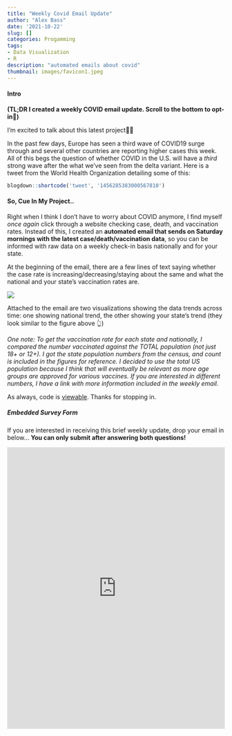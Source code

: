 ```yaml
---
title: "Weekly Covid Email Update"
author: "Alex Bass"
date: '2021-10-22'
slug: []
categories: Progamming
tags:
- Data Visualization
- R
description: "automated emails about covid"
thumbnail: images/favicon1.jpeg
---
```


#### Intro

**(TL;DR I created a weekly COVID email update. Scroll to the bottom to opt-in🙂)** 

I'm excited to talk about this latest project🎉🎉

In the past few days, Europe has seen a third wave of COVID19 surge through and several other countries are reporting higher cases this week. All of this begs the question of whether COVID in the U.S. will have a *third* strong wave after the what we've seen from the delta variant. Here is a tweet from the World Health Organization detailing some of this:

```r
blogdown::shortcode('tweet', '1456285383000567810')
```

#### So, Cue In My Project..

Right when I think I don't have to worry about COVID anymore, I find myself *once again* click through a website checking case, death, and vaccination rates. Instead of this, I created an **automated email that sends on Saturday mornings with the latest case/death/vaccination data**, so you can be informed with raw data on a weekly check-in basis nationally and for your state.

At the beginning of the email, there are a few lines of text saying whether the case rate is increasing/decreasing/staying about the same and what the national and your state's vaccination rates are. 

![](/./about_files/national_av.png#center)

Attached to the email are two visualizations showing the data trends across time: one showing national trend, the other showing your state's trend (they look similar to the figure above 👆)

*One note: To get the vaccination rate for each state and nationally, I compared the number vaccinated against the TOTAL population (not just 18+ or 12+). I got the state population numbers from the census, and count is included in the figures for reference. I decided to use the total US population because I think that will eventually be relevant as more age groups are approved for various vaccines. If you are interested in different numbers, I have a link with more information included in the weekly email.*

As always, code is [viewable](https://github.com/acbass49/covid_email_update). Thanks for stopping in.

##### Embedded Survey Form

If you are interested in receiving this brief weekly update, drop your email in below... **You can only submit after answering both questions!**

<iframe src="https://docs.google.com/forms/d/e/1FAIpQLSd6j197rbqv4kZHvvH6ZTVC6o9vU4V-hjzO6E4EjKq5VG2U6Q/viewform?embedded=true" width="100%" height="650" frameborder="0" marginheight="0" marginwidth="0">Loading…</iframe>